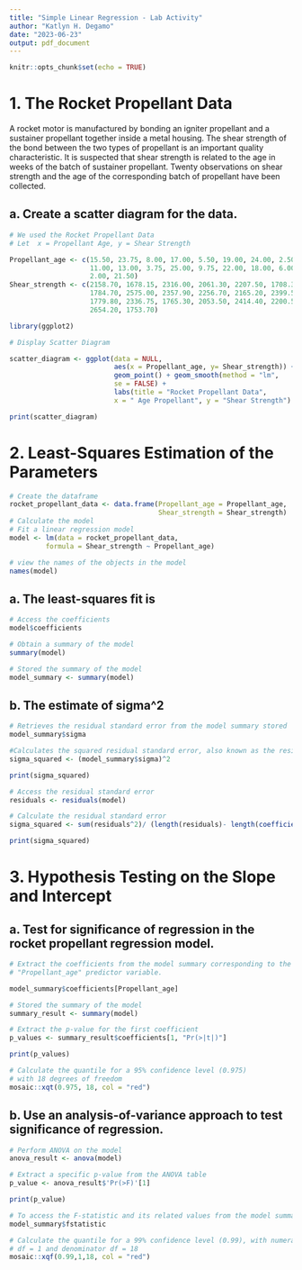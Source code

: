 ```yaml
---
title: "Simple Linear Regression - Lab Activity"
author: "Katlyn H. Degamo"
date: "2023-06-23"
output: pdf_document
---
```


```r
knitr::opts_chunk$set(echo = TRUE)
```

# 1. The Rocket Propellant Data

A rocket motor is manufactured by bonding an igniter propellant and a sustainer 
propellant together inside a metal housing. The shear strength of the bond 
between the two types of propellant is an important quality characteristic. 
It is suspected that shear strength is related to the age in weeks of the batch 
of sustainer propellant. Twenty observations on shear strength and the age of the
corresponding batch of propellant have been collected.

## a. Create a scatter diagram for the data.

```r
# We used the Rocket Propellant Data
# Let  x = Propellant Age, y = Shear Strength

Propellant_age <- c(15.50, 23.75, 8.00, 17.00, 5.50, 19.00, 24.00, 2.50, 7.50, 
                    11.00, 13.00, 3.75, 25.00, 9.75, 22.00, 18.00, 6.00, 12.50, 
                    2.00, 21.50)
Shear_strength <- c(2158.70, 1678.15, 2316.00, 2061.30, 2207.50, 1708.30, 
                    1784.70, 2575.00, 2357.90, 2256.70, 2165.20, 2399.55, 
                    1779.80, 2336.75, 1765.30, 2053.50, 2414.40, 2200.50, 
                    2654.20, 1753.70)

library(ggplot2)

# Display Scatter Diagram 

scatter_diagram <- ggplot(data = NULL, 
                          aes(x = Propellant_age, y= Shear_strength)) + 
                          geom_point() + geom_smooth(method = "lm", 
                          se = FALSE) + 
                          labs(title = "Rocket Propellant Data",
                          x = " Age Propellant", y = "Shear Strength")

print(scatter_diagram)
```

# 2. Least-Squares Estimation of the Parameters

```r

# Create the dataframe
rocket_propellant_data <- data.frame(Propellant_age = Propellant_age, 
                                     Shear_strength = Shear_strength)
# Calculate the model
# Fit a linear regression model
model <- lm(data = rocket_propellant_data,
         formula = Shear_strength ~ Propellant_age)

# view the names of the objects in the model
names(model)
```

## a. The least-squares fit is

```r

# Access the coefficients
model$coefficients

# Obtain a summary of the model 
summary(model)

# Stored the summary of the model 
model_summary <- summary(model)
```

## b. The estimate of sigma^2

```r

# Retrieves the residual standard error from the model summary stored
model_summary$sigma

#Calculates the squared residual standard error, also known as the residual variance.
sigma_squared <- (model_summary$sigma)^2

print(sigma_squared)

# Access the residual standard error
residuals <- residuals(model)

# Calculate the residual standard error
sigma_squared <- sum(residuals^2)/ (length(residuals)- length(coefficients(model)))

print(sigma_squared)
```

# 3. Hypothesis Testing on the Slope and Intercept

## a. Test for significance of regression in the rocket propellant regression model.

```r
# Extract the coefficients from the model summary corresponding to the 
# "Propellant_age" predictor variable.

model_summary$coefficients[Propellant_age]

# Stored the summary of the model 
summary_result <- summary(model)

# Extract the p-value for the first coefficient
p_values <- summary_result$coefficients[1, "Pr(>|t|)"]

print(p_values)

# Calculate the quantile for a 95% confidence level (0.975) 
# with 18 degrees of freedom
mosaic::xqt(0.975, 18, col = "red")
```

## b. Use an analysis-of-variance approach to test significance of regression.

```r
# Perform ANOVA on the model
anova_result <- anova(model)

# Extract a specific p-value from the ANOVA table 
p_value <- anova_result$'Pr(>F)'[1]

print(p_value)

# To access the F-statistic and its related values from the model summary
model_summary$fstatistic

# Calculate the quantile for a 99% confidence level (0.99), with numerator 
# df = 1 and denominator df = 18
mosaic::xqf(0.99,1,18, col = "red")
```
